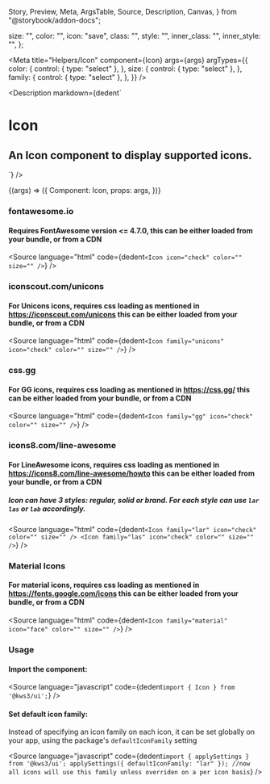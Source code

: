   Story,
  Preview,
  Meta,
  ArgsTable,
  Source,
  Description,
  Canvas,
} from "@storybook/addon-docs";

  size: "",
  color: "",
  icon: "save",
  class: "",
  style: "",
  inner_class: "",
  inner_style: "",
};

<Version />

<Meta
  title="Helpers/Icon"
  component={Icon}
  args={args}
  argTypes={{
    color: {
      control: { type: "select" },
    },
    size: {
      control: { type: "select" },
    },
    family: {
      control: { type: "select" },
    },
  }}
/>

<Description
  markdown={dedent`
# Icon
## An Icon component to display supported icons.
`}
/>

<Canvas>
  <Story name="Icon" args={args}>
    {(args) => ({
      Component: Icon,
      props: args,
    })}
  </Story>
</Canvas>

<ArgsTable story="Icon" />

### fontawesome.io

#### Requires FontAwesome version <= 4.7.0, this can be either loaded from your bundle, or from a CDN

<Source language="html" code={dedent`<Icon icon="check" color="" size="" />`} />

### iconscout.com/unicons

#### For Unicons icons, requires css loading as mentioned in https://iconscout.com/unicons this can be either loaded from your bundle, or from a CDN

<Source
  language="html"
  code={dedent`<Icon family="unicons" icon="check" color="" size="" />`}
/>

### css.gg

#### For GG icons, requires css loading as mentioned in https://css.gg/ this can be either loaded from your bundle, or from a CDN

<Source
  language="html"
  code={dedent`<Icon family="gg" icon="check" color="" size="" />`}
/>

### icons8.com/line-awesome

#### For LineAwesome icons, requires css loading as mentioned in https://icons8.com/line-awesome/howto this can be either loaded from your bundle, or from a CDN

##### Icon can have 3 styles: regular, solid or brand. For each style can use `lar` `las` or `lab` accordingly.

<Source
  language="html"
  code={dedent`<Icon family="lar" icon="check" color="" size="" />
  <Icon family="las" icon="check" color="" size="" />`}
/>

### Material Icons

#### For material icons, requires css loading as mentioned in https://fonts.google.com/icons this can be either loaded from your bundle, or from a CDN

<Source
  language="html"
  code={dedent`<Icon family="material" icon="face" color="" size="" />`}
/>

### Usage

#### Import the component:

<Source language="javascript" code={dedent`import { Icon } from '@kws3/ui';`} />

#### Set default icon family:

Instead of specifying an icon family on each icon, it can be set globally on your app, using the package's `defaultIconFamily` setting

<Source
  language="javascript"
  code={dedent`import { applySettings } from '@kws3/ui';
  applySettings({
    defaultIconFamily: "lar"
  });
  //now all icons will use this family unless overriden on a per icon basis`}
/>
